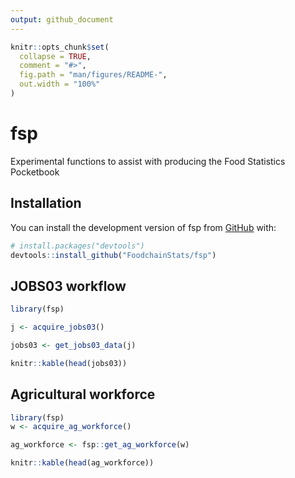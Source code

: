 ```yaml
---
output: github_document
---
```


<!-- README.md is generated from README.Rmd. Please edit that file -->

```r
knitr::opts_chunk$set(
  collapse = TRUE,
  comment = "#>",
  fig.path = "man/figures/README-",
  out.width = "100%"
)
```

# fsp

<!-- badges: start -->
<!-- badges: end -->

Experimental functions to assist with producing the Food Statistics Pocketbook

## Installation

You can install the development version of fsp from [GitHub](https://github.com/) with:

``` r
# install.packages("devtools")
devtools::install_github("FoodchainStats/fsp")
```


## JOBS03 workflow


```r
library(fsp)

j <- acquire_jobs03()

jobs03 <- get_jobs03_data(j)

knitr::kable(head(jobs03))

```

## Agricultural workforce

```r
library(fsp)
w <- acquire_ag_workforce()

ag_workforce <- fsp::get_ag_workforce(w)

knitr::kable(head(ag_workforce))


```

